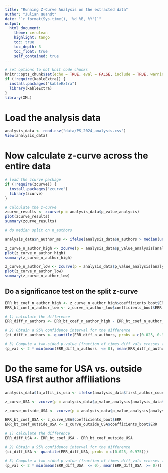 ```yaml
---
title: "Running Z-Curve Analysis on the extracted data"
author: "Julian Quandt"
date: "`r format(Sys.time(), '%d %B, %Y')`"
output: 
  html_document:
    theme: cerulean
    highlight: tango
    toc: true
    toc_depth: 3
    toc_float: true
    self_contained: true
---
```



```r
# set options to not knit code chunks
knitr::opts_chunk$set(echo = TRUE, eval = FALSE, include = TRUE, warning = FALSE, message = FALSE)
if (!require(kableExtra)) {
  install.packages("kableExtra")
  library(kableExtra)
}
library(XML)
```

# Load the analysis data

```r

analysis_data <- read.csv("data/PS_2024_analysis.csv")
View(analysis_data)
```

# Now calculate z-curve across the entire data

```r

# load the zcurve package
if (!require(zcurve)) {
  install.packages("zcurve")
  library(zcurve)
}

# calculate the z-curve
zcurve_results <- zcurve(p = analysis_data$p_value_analysis)
plot(zcurve_results)
summary(zcurve_results)
```


```r
# do median split on n_authors

analysis_data$n_author_ms <- ifelse(analysis_data$n_authors > median(unique(analysis_data$n_authors)), "high", "low")

z_curve_n_author_high <- zcurve(p = analysis_data$p_value_analysis[analysis_data$n_author_ms == "high"])
plot(z_curve_n_author_high)
summary(z_curve_n_author_high)

z_curve_n_author_low <- zcurve(p = analysis_data$p_value_analysis[analysis_data$n_author_ms == "low"])
plot(z_curve_n_author_low)
summary(z_curve_n_author_low)

```

## Do a significance test on the split z-curve

```r
ERR_bt_coef_n_author_high <- z_curve_n_author_high$coefficients_boot$ERR
ERR_bt_coef_n_author_low <- z_curve_n_author_low$coefficients_boot$ERR

# 1) calculate the difference
ERR_diff_n_authors <- ERR_bt_coef_n_author_high - ERR_bt_coef_n_author_low

# 2) Obtain a 95% confidence interval for the difference
(ci_diff_n_authors <- quantile(ERR_diff_n_authors, probs = c(0.025, 0.975)))

# 3) Compute a two-sided p-value (fraction of times diff_vals crosses zero)
(p_val <- 2 * min(mean(ERR_diff_n_authors  <= 0), mean(ERR_diff_n_authors  >= 0)))
```

# Do the same for USA vs. outside USA first author affiliations

```r

analysis_data$fa_affil_is_usa <- ifelse(analysis_data$first_author_country == "United States", "USA", "outside USA")

z_curve_USA <- zcurve(p = analysis_data$p_value_analysis[analysis_data$fa_affil_is_usa == "USA"])

z_curve_outside_USA <- zcurve(p = analysis_data$p_value_analysis[analysis_data$fa_affil_is_usa == "outside USA"])

ERR_bt_coef_USA <- z_curve_USA$coefficients_boot$ERR
ERR_bt_coef_outside_USA <- z_curve_outside_USA$coefficients_boot$ERR

# 1) calculate the difference
ERR_diff_USA <- ERR_bt_coef_USA - ERR_bt_coef_outside_USA

# 2) Obtain a 95% confidence interval for the difference
(ci_diff_USA <- quantile(ERR_diff_USA, probs = c(0.025, 0.975)))

# 3) Compute a two-sided p-value (fraction of times diff_vals crosses zero)
(p_val <- 2 * min(mean(ERR_diff_USA  <= 0), mean(ERR_diff_USA  >= 0)))
```

